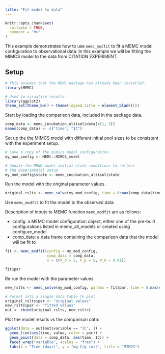 ```yaml
---
title: "Fit model to data"
---
```


```r
knitr::opts_chunk$set(
  collapse = TRUE,
  comment = "#>"
)
```

This example demonstrates how to use `memc_modfit` to fit a MEMC model
configuration to observational data. In this example we will be fitting
the MIMCS model to the data from CITATION EXPERIMENT. 

## Setup 

```r
# This assumes that the MEMC package has already been installed. 
library(MEMC)

# Used to visualize results
library(ggplot2)  
theme_set(theme_bw() + theme(legend.title = element_blank()))
```

Start by loading the comparison data, included in the package data. 

```r
comp_data <- memc_incubation_ultisol$data[c(1, 3)]
names(comp_data) <- c("time", "IC")
```

Set up the the MIMCS model with different initial pool sizes to be
consistent with the experiment setup. 

```r
# Save a copy of the mimics model configuration. 
my_mod_config <- MEMC::MIMCS_model

# Update the MEND model initial state conditions to reflect 
# the experimental setup
my_mod_config$state <- memc_incubation_ultisol$state
```

Run the model with the original parameter values. 

```r
original_rslts <- memc_solve(my_mod_config, time = 0:max(comp_data$time))
```

Use `memc_modfit` to fit the model to the observed data. 

Description of inputs to MEMC function `memc_modfit` are as follows: 

* config: a MEMC model configuration object, either one of the pre-built
configurations listed in memc_all_models or created using configure_model
* comp_data: a data frame containing the comparison data that the model
will be fit to 

```r
fit <- memc_modfit(config = my_mod_config, 
                   comp_data = comp_data, 
                   x = c(V_d = 2, V_p = 5, V_m = 0.01))

fit$par
```

Re run the model with the parameter values. 

```r
new_rslts <- memc_solve(my_mod_config, params = fit$par, time = 0:max(comp_data$time)) 
```

```r
# Format into a single data table to plot
original_rslts$par <- "original values"
new_rslts$par <- "fitted values"
out <- rbind(original_rslts, new_rslts)
```

Plot the model results vs the comparison data:

```r
ggplot(data = out[out$variable == "IC", ]) +
  geom_line(aes(time, value, color = par)) +
  geom_point(data = comp_data, aes(time, IC)) +
  facet_wrap("variable", scales = "free") + 
  labs(x = "Time (days)", y = "mg C/g soil", title = "MIMCS") 
```
